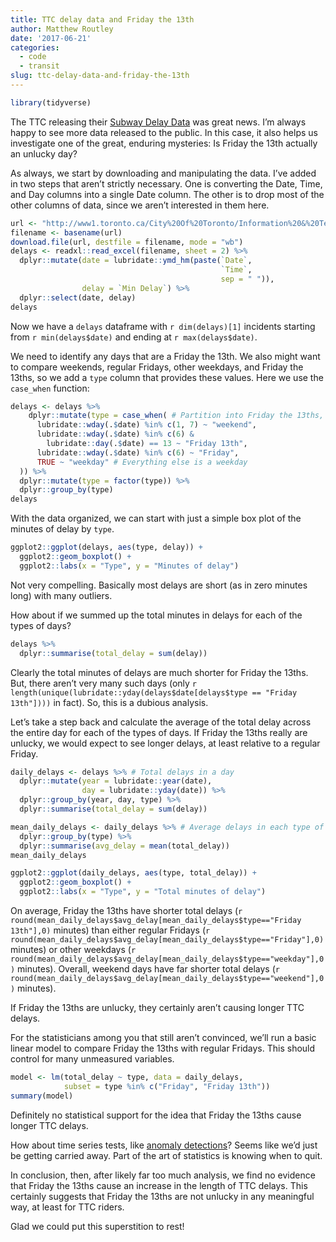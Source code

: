 ```yaml
---
title: TTC delay data and Friday the 13th
author: Matthew Routley
date: '2017-06-21'
categories:
  - code
  - transit
slug: ttc-delay-data-and-friday-the-13th
---
```


```r
library(tidyverse)
```


The TTC releasing their [Subway Delay Data][delay_data] was great news. I'm always happy to see more data released to the public. In this case, it also helps us investigate one of the great, enduring mysteries: Is Friday the 13th actually an unlucky day?


  [delay_data]: http://www1.toronto.ca/wps/portal/contentonly?vgnextoid=fa6be8c5a612c510VgnVCM10000071d60f89RCRD

As always, we start by downloading and manipulating the data. I've added in two steps that aren't strictly necessary. One is converting the Date, Time, and Day columns into a single Date column. The other is to drop most of the other columns of data, since we aren't interested in them here.

```r
url <- "http://www1.toronto.ca/City%20Of%20Toronto/Information%20&%20Technology/Open%20Data/Data%20Sets/Assets/Files/Subway%20&%20SRT%20Logs%20(Jan01_14%20to%20April30_17).xlsx"
filename <- basename(url)
download.file(url, destfile = filename, mode = "wb")
delays <- readxl::read_excel(filename, sheet = 2) %>% 
  dplyr::mutate(date = lubridate::ymd_hm(paste(`Date`, 
                                               `Time`, 
                                               sep = " ")),
                delay = `Min Delay`) %>% 
  dplyr::select(date, delay)
delays
```

Now we have a `delays` dataframe with `r dim(delays)[1]` incidents starting from `r min(delays$date)` and ending at `r max(delays$date)`. 

We need to identify any days that are a Friday the 13th. We also might want to compare weekends, regular Fridays, other weekdays, and Friday the 13ths, so we add a `type` column that provides these values. Here we use the `case_when` function:

```r
delays <- delays %>% 
    dplyr::mutate(type = case_when( # Partition into Friday the 13ths, Fridays, weekends, and weekdays
      lubridate::wday(.$date) %in% c(1, 7) ~ "weekend",
      lubridate::wday(.$date) %in% c(6) & 
        lubridate::day(.$date) == 13 ~ "Friday 13th",
      lubridate::wday(.$date) %in% c(6) ~ "Friday",
      TRUE ~ "weekday" # Everything else is a weekday
  )) %>% 
  dplyr::mutate(type = factor(type)) %>% 
  dplyr::group_by(type)
delays
```

With the data organized, we can start with just a simple box plot of the minutes of delay by `type`.

```r
ggplot2::ggplot(delays, aes(type, delay)) +
  ggplot2::geom_boxplot() + 
  ggplot2::labs(x = "Type", y = "Minutes of delay")
```

Not very compelling. Basically most delays are short (as in zero minutes long) with many outliers.

How about if we summed up the total minutes in delays for each of the types of days?

```r
delays %>% 
  dplyr::summarise(total_delay = sum(delay))
```

Clearly the total minutes of delays are much shorter for Friday the 13ths. But, there aren't very many such days (only `r length(unique(lubridate::yday(delays$date[delays$type == "Friday 13th"])))` in fact). So, this is a dubious analysis. 

Let's take a step back and calculate the average of the total delay across the entire day for each of the types of days. If Friday the 13ths really are unlucky, we would expect to see longer delays, at least relative to a regular Friday. 

```r
daily_delays <- delays %>% # Total delays in a day
  dplyr::mutate(year = lubridate::year(date),
                day = lubridate::yday(date)) %>% 
  dplyr::group_by(year, day, type) %>% 
  dplyr::summarise(total_delay = sum(delay))

mean_daily_delays <- daily_delays %>% # Average delays in each type of day
  dplyr::group_by(type) %>% 
  dplyr::summarise(avg_delay = mean(total_delay))
mean_daily_delays
```

```r
ggplot2::ggplot(daily_delays, aes(type, total_delay)) +
  ggplot2::geom_boxplot() + 
  ggplot2::labs(x = "Type", y = "Total minutes of delay")
```

On average, Friday the 13ths have shorter total delays (`r round(mean_daily_delays$avg_delay[mean_daily_delays$type=="Friday 13th"],0)` minutes) than either regular Fridays (`r round(mean_daily_delays$avg_delay[mean_daily_delays$type=="Friday"],0)` minutes) or other weekdays (`r round(mean_daily_delays$avg_delay[mean_daily_delays$type=="weekday"],0)` minutes). Overall, weekend days have far shorter total delays (`r round(mean_daily_delays$avg_delay[mean_daily_delays$type=="weekend"],0)` minutes).

If Friday the 13ths are unlucky, they certainly aren't causing longer TTC delays.

For the statisticians among you that still aren't convinced, we'll run a basic linear model to compare Friday the 13ths with regular Fridays. This should control for many unmeasured variables.

```r
model <- lm(total_delay ~ type, data = daily_delays, 
            subset = type %in% c("Friday", "Friday 13th"))
summary(model)
```

Definitely no statistical support for the idea that Friday the 13ths cause longer TTC delays. 

How about time series tests, like [anomaly detections][anomaly]? Seems like we'd just be getting carried away. Part of the art of statistics is knowing when to quit.

  [anomaly]: https://blog.statsbot.co/time-series-anomaly-detection-algorithms-1cef5519aef2

In conclusion, then, after likely far too much analysis, we find no evidence that Friday the 13ths cause an increase in the length of TTC delays. This certainly suggests that Friday the 13ths are not unlucky in any meaningful way, at least for TTC riders.

Glad we could put this superstition to rest!

<!-- I'd argue that what really matters is the length of delays, as we've analyzed above. But, some might say that it is the number of delays that matters. So, let's take a look: -->

<!-- ```{r frequencies} -->
<!-- delays %>% -->
<!--   dplyr::mutate(year = lubridate::year(date), -->
<!--                 day = lubridate::yday(date)) %>%  -->
<!--   dplyr::group_by(year, day, type) %>%  -->
<!--   dplyr::summarise(number_delays = n()) %>%  -->
<!--   dplyr::group_by(type) %>%  -->
<!--   dplyr::summarise(avg_number_delays = mean(number_delays)) -->
<!-- ``` -->

<!-- Nope. All weekdays have about the same number of delays, while weekends have about a third less delays. -->